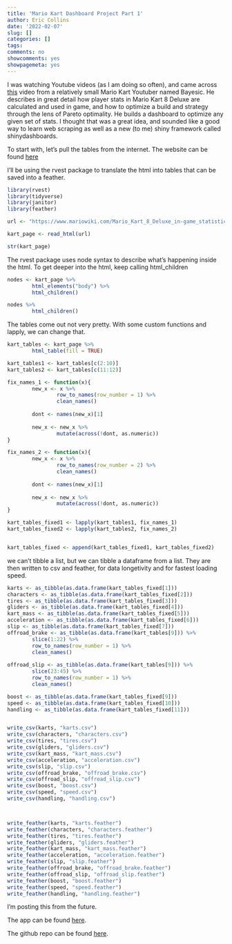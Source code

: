 ```yaml
---
title: 'Mario Kart Dashboard Project Part 1'
author: Eric Collins
date: '2022-02-07'
slug: []
categories: []
tags:
comments: no
showcomments: yes
showpagemeta: yes
---
```



I was watching Youtube videos (as I am doing so often), and came across [this](https://www.youtube.com/watch?v=xo-Qt2mkjQs&t=486s) video from a relatively small Mario Kart Youtuber named Bayesic. He describes in great detail how player stats in Mario Kart 8 Deluxe are calculated and used in game, and how to optimize a build and strategy through the lens of Pareto optimality. He builds a dashboard to optimize any given set of stats. I thought that was a great idea, and sounded like a good way to learn web scraping as well as a new (to me) shiny framework called shinydashboards.


To start with, let's pull the tables from the internet. The website can be found [here](https://www.mariowiki.com/Mario_Kart_8_Deluxe_in-game_statistics)

I'll be using the rvest package to translate the html into tables that can be saved into a feather.

```r
library(rvest)
library(tidyverse)
library(janitor)
library(feather)
```


```r
url <- "https://www.mariowiki.com/Mario_Kart_8_Deluxe_in-game_statistics"

kart_page <- read_html(url)

str(kart_page)
```


The rvest package uses node syntax to describe what's happening inside the html. To get deeper into the html, keep calling html_children

```r
nodes <- kart_page %>%
        html_elements("body") %>%
        html_children()

nodes %>%
        html_children()
```


The tables come out not very pretty. With some custom functions and lapply, we can change that.

```r
kart_tables <- kart_page %>%
        html_table(fill = TRUE)

kart_tables1 <- kart_tables[c(2:10)]
kart_tables2 <- kart_tables[c(11:12)]

fix_names_1 <- function(x){
        new_x <- x %>%
                row_to_names(row_number = 1) %>%
                clean_names()
        
        dont <- names(new_x)[1]
        
        new_x <- new_x %>%
                mutate(across(!dont, as.numeric))
}

fix_names_2 <- function(x){
        new_x <- x %>%
                row_to_names(row_number = 2) %>%
                clean_names()
        
        dont <- names(new_x)[1]
        
        new_x <- new_x %>%
                mutate(across(!dont, as.numeric))
}

kart_tables_fixed1 <- lapply(kart_tables1, fix_names_1)
kart_tables_fixed2 <- lapply(kart_tables2, fix_names_2)


kart_tables_fixed <- append(kart_tables_fixed1, kart_tables_fixed2)
```

we can't tibble a list, but we can tibble a dataframe from a list. They are then written to csv and feather, for data longetivity and for fastest loading speed. 

```r

karts <- as_tibble(as.data.frame(kart_tables_fixed[1]))
characters <- as_tibble(as.data.frame(kart_tables_fixed[2]))
tires <- as_tibble(as.data.frame(kart_tables_fixed[3]))
gliders <- as_tibble(as.data.frame(kart_tables_fixed[4]))
kart_mass <- as_tibble(as.data.frame(kart_tables_fixed[5]))
acceleration <- as_tibble(as.data.frame(kart_tables_fixed[6]))
slip <- as_tibble(as.data.frame(kart_tables_fixed[7]))
offroad_brake <- as_tibble(as.data.frame(kart_tables[9])) %>%
        slice(1:22) %>%
        row_to_names(row_number = 1) %>%
        clean_names()
        
offroad_slip <- as_tibble(as.data.frame(kart_tables[9])) %>%
        slice(23:45) %>%
        row_to_names(row_number = 1) %>%
        clean_names() 

boost <- as_tibble(as.data.frame(kart_tables_fixed[9]))
speed <- as_tibble(as.data.frame(kart_tables_fixed[10]))
handling <- as_tibble(as.data.frame(kart_tables_fixed[11]))


write_csv(karts, "karts.csv")
write_csv(characters, "characters.csv")
write_csv(tires, "tires.csv")
write_csv(gliders, "gliders.csv")
write_csv(kart_mass, "kart_mass.csv")
write_csv(acceleration, "acceleration.csv")
write_csv(slip, "slip.csv")
write_csv(offroad_brake, "offroad_brake.csv")
write_csv(offroad_slip, "offroad_slip.csv")
write_csv(boost, "boost.csv")
write_csv(speed, "speed.csv")
write_csv(handling, "handling.csv")



write_feather(karts, "karts.feather")
write_feather(characters, "characters.feather")
write_feather(tires, "tires.feather")
write_feather(gliders, "gliders.feather")
write_feather(kart_mass, "kart_mass.feather")
write_feather(acceleration, "acceleration.feather")
write_feather(slip, "slip.feather")
write_feather(offroad_brake, "offroad_brake.feather")
write_feather(offroad_slip, "offroad_slip.feather")
write_feather(boost, "boost.feather")
write_feather(speed, "speed.feather")
write_feather(handling, "handling.feather")
```




















I'm posting this from the future.

The app can be found [here](https://eric-collins.shinyapps.io/MarioKartBuilder/?_ga=2.256633611.166118430.1644261128-1683136978.1644261128).

The github repo can be found [here](https://github.com/eric-collins/MK8D_Stat_Optimizer). 














